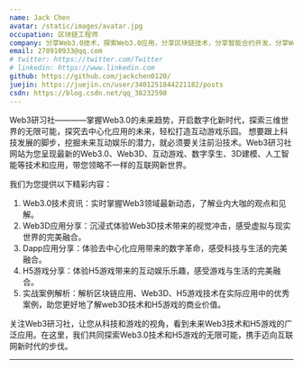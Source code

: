 ```yaml
---
name: Jack Chen
avatar: /static/images/avatar.jpg
occupation: 区块链工程师
company: 分享Web3.0技术，探索Web3.0应用，分享区块链技术，分享智能合约开发，分享Web3.0行业趋势
email: 278910933@qq.com
# twitter: https://twitter.com/Twitter
# linkedin: https://www.linkedin.com
github: https://github.com/jackchen0120/
juejin: https://juejin.cn/user/3401251844221182/posts
csdn: https://blog.csdn.net/qq_38232598
---
```


Web3研习社————掌握Web3.0的未来趋势，开启数字化新时代，探索三维世界的无限可能，探究去中心化应用的未来，轻松打造互动游戏乐园。
想要跟上科技发展的脚步，挖掘未来互动娱乐的潜力，就必须要关注前沿技术。Web3研习社网站为您呈现最新的Web3.0、Web3D、互动游戏、数字孪生、3D建模、人工智能等技术和应用，带您领略不一样的互联网新世界。

我们为您提供以下精彩内容：

1. Web3.0技术资讯：实时掌握Web3领域最新动态，了解业内大咖的观点和见解。
2. Web3D应用分享：沉浸式体验Web3D技术带来的视觉冲击，感受虚拟与现实世界的完美融合。
3. Dapp应用分享：体验去中心化应用带来的数字革命，感受科技与生活的完美融合。
4. H5游戏分享：体验H5游戏带来的互动娱乐乐趣，感受游戏与生活的完美融合。
5. 实战案例解析：解析区块链应用、Web3D、H5游戏技术在实际应用中的优秀案例，助您更好地了解web3D技术和H5游戏的商业价值。

关注Web3研习社，让您从科技和游戏的视角，看到未来Web3技术和H5游戏的广泛应用。在这里，我们共同探索Web3.0技术和H5游戏的无限可能，携手迈向互联网新时代的步伐。

---
